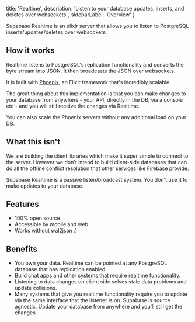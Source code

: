   title: 'Realtime',
  description: 'Listen to your database updates, inserts, and deletes over websockets.',
  sidebarLabel: 'Overview'
}

Supabase Realtime is an elixir server that allows you to listen to PostgreSQL inserts/updates/deletes over websockets.

## How it works

Realtime listens to PostgreSQL's replication functionality and converts the byte stream into JSON. It then broadcasts the JSON over websockets. 

It is built with [Phoenix](https://phoenixframework.org/), an Elixir framework that's incredibly scalable. 

The great thing about this implementation is that you can make changes to your database from anywhere - your API, directly in the DB, via a console etc - 
and you will still receive the changes via Realtime.

You can also scale the Phoenix servers without any additional load on your DB.

## What this isn't 

We are building the client libraries which make it super simple to connect to the server. 
However we don't intend to build client-side databases that can do all the offline conflict resolution that other services like Firebase provide.

Supabase Realtime is a passive listen/broadcast system. You don't use it to make updates to your database.

## Features

- 100% open source
- Accessible by mobile and web
- Works without wal2json :)

## Benefits

- You own your data. Realtime can be pointed at any PostgreSQL database that has replication enabled.
- Build chat apps and other systems that require realtime functionality.
- Listening to data changes on client side solves stale data problems and update collisions.
- Many systems that give you realtime functionality require you to update via the same interface that the listener is on. Supabase is source agnostic. Update your database from anywhere and you'll still get the changes.